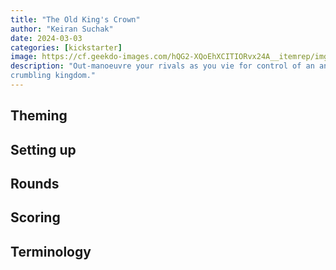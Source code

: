 ```yaml
---
title: "The Old King's Crown"
author: "Keiran Suchak"
date: 2024-03-03
categories: [kickstarter]
image: https://cf.geekdo-images.com/hQG2-XQoEhXCITIORvx24A__itemrep/img/nxjDR_nK5kmSdApd5YJDeoPoQnc=/fit-in/246x300/filters:strip_icc()/pic7508098.jpg
description: "Out-manoeuvre your rivals as you vie for control of an ancient,
crumbling kingdom."
---
```


## Theming

## Setting up

## Rounds

## Scoring

## Terminology



